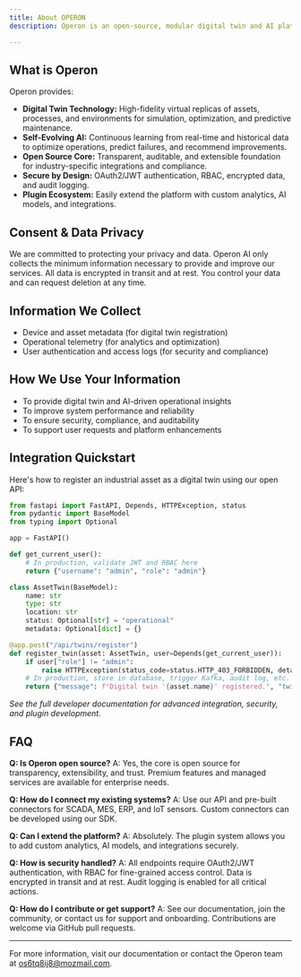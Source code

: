 ```yaml
---
title: About OPERON
description: Operon is an open-source, modular digital twin and AI platform designed for Industrial IoT, predictive operations, and sustainable systems management. Our mission is to empower industries with self-evolving, transparent, and secure digital solutions for operational excellence.

---
```

## What is Operon

Operon provides:
- **Digital Twin Technology:** High-fidelity virtual replicas of assets, processes, and environments for simulation, optimization, and predictive maintenance.
- **Self-Evolving AI:** Continuous learning from real-time and historical data to optimize operations, predict failures, and recommend improvements.
- **Open Source Core:** Transparent, auditable, and extensible foundation for industry-specific integrations and compliance.
- **Secure by Design:** OAuth2/JWT authentication, RBAC, encrypted data, and audit logging.
- **Plugin Ecosystem:** Easily extend the platform with custom analytics, AI models, and integrations.

## Consent & Data Privacy

We are committed to protecting your privacy and data. Operon AI only collects the minimum information necessary to provide and improve our services. All data is encrypted in transit and at rest. You control your data and can request deletion at any time.

## Information We Collect

- Device and asset metadata (for digital twin registration)
- Operational telemetry (for analytics and optimization)
- User authentication and access logs (for security and compliance)

## How We Use Your Information

- To provide digital twin and AI-driven operational insights
- To improve system performance and reliability
- To ensure security, compliance, and auditability
- To support user requests and platform enhancements

## Integration Quickstart

Here's how to register an industrial asset as a digital twin using our open API:

```python
from fastapi import FastAPI, Depends, HTTPException, status
from pydantic import BaseModel
from typing import Optional

app = FastAPI()

def get_current_user():
    # In production, validate JWT and RBAC here
    return {"username": "admin", "role": "admin"}

class AssetTwin(BaseModel):
    name: str
    type: str
    location: str
    status: Optional[str] = "operational"
    metadata: Optional[dict] = {}

@app.post("/api/twins/register")
def register_twin(asset: AssetTwin, user=Depends(get_current_user)):
    if user["role"] != "admin":
        raise HTTPException(status_code=status.HTTP_403_FORBIDDEN, detail="Not authorized")
    # In production, store in database, trigger Kafka, audit log, etc.
    return {"message": f"Digital twin '{asset.name}' registered.", "twin": asset.dict()}
```

*See the full developer documentation for advanced integration, security, and plugin development.*

## FAQ

**Q: Is Operon open source?**
A: Yes, the core is open source for transparency, extensibility, and trust. Premium features and managed services are available for enterprise needs.

**Q: How do I connect my existing systems?**
A: Use our API and pre-built connectors for SCADA, MES, ERP, and IoT sensors. Custom connectors can be developed using our SDK.

**Q: Can I extend the platform?**
A: Absolutely. The plugin system allows you to add custom analytics, AI models, and integrations securely.

**Q: How is security handled?**
A: All endpoints require OAuth2/JWT authentication, with RBAC for fine-grained access control. Data is encrypted in transit and at rest. Audit logging is enabled for all critical actions.

**Q: How do I contribute or get support?**
A: See our documentation, join the community, or contact us for support and onboarding. Contributions are welcome via GitHub pull requests.

---

For more information, visit our documentation or contact the Operon team at os6tq8ij8@mozmail.com.
